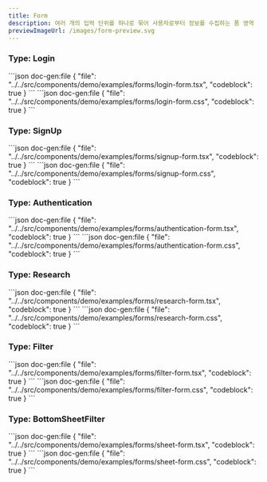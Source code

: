 ```yaml
---
title: Form
description: 여러 개의 입력 단위를 하나로 묶어 사용자로부터 정보를 수집하는 폼 영역
previewImageUrl: /images/form-preview.svg
---
```


### Type: Login

<Demo name="forms/login-form">
```json doc-gen:file
{
    "file": "../../src/components/demo/examples/forms/login-form.tsx",
    "codeblock": true
}
```
```json doc-gen:file
{
    "file": "../../src/components/demo/examples/forms/login-form.css",
    "codeblock": true
}
```
</Demo>

### Type: SignUp

<Demo name="forms/signup-form">
```json doc-gen:file
{
    "file": "../../src/components/demo/examples/forms/signup-form.tsx",
    "codeblock": true
}
```
```json doc-gen:file
{
    "file": "../../src/components/demo/examples/forms/signup-form.css",
    "codeblock": true
}
```
</Demo>

### Type: Authentication

<Demo name="forms/authentication-form">
```json doc-gen:file
{
    "file": "../../src/components/demo/examples/forms/authentication-form.tsx",
    "codeblock": true
}
```
```json doc-gen:file
{
    "file": "../../src/components/demo/examples/forms/authentication-form.css",
    "codeblock": true
}
```
</Demo>

### Type: Research

<Demo name="forms/research-form">
```json doc-gen:file
{
    "file": "../../src/components/demo/examples/forms/research-form.tsx",
    "codeblock": true
}
```
```json doc-gen:file
{
    "file": "../../src/components/demo/examples/forms/research-form.css",
    "codeblock": true
}
```
</Demo>

### Type: Filter

<Demo name="forms/filter-form">
```json doc-gen:file
{
    "file": "../../src/components/demo/examples/forms/filter-form.tsx",
    "codeblock": true
}
```
```json doc-gen:file
{
    "file": "../../src/components/demo/examples/forms/filter-form.css",
    "codeblock": true
}
```
</Demo>

### Type: BottomSheetFilter

<Demo name="forms/sheet-form">
```json doc-gen:file
{
    "file": "../../src/components/demo/examples/forms/sheet-form.tsx",
    "codeblock": true
}
```
```json doc-gen:file
{
    "file": "../../src/components/demo/examples/forms/sheet-form.css",
    "codeblock": true
}
```
</Demo>
